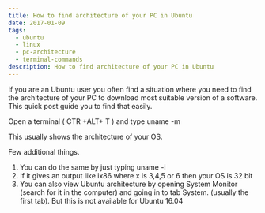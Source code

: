```yaml
---
title: How to find architecture of your PC in Ubuntu
date: 2017-01-09
tags:
  - ubuntu
  - linux
  - pc-architecture
  - terminal-commands
description: How to find architecture of your PC in Ubuntu
---
```


If you are an Ubuntu user you often find a situation where you need to find the architecture of your PC to download most suitable version of a software. This quick post guide you to find that easily.

Open a terminal ( CTR +ALT+ T ) and type
uname -m

This usually shows the architecture of your OS.

Few additional things.

1. You can do the same by just typing uname -i
1. If it gives an output like ix86 where x is 3,4,5 or 6 then your OS is 32 bit
1.  You can also view Ubuntu architecture by opening System Monitor (search for it in the computer) and going in to tab System. (usually the first tab). But this is not available for Ubuntu 16.04

